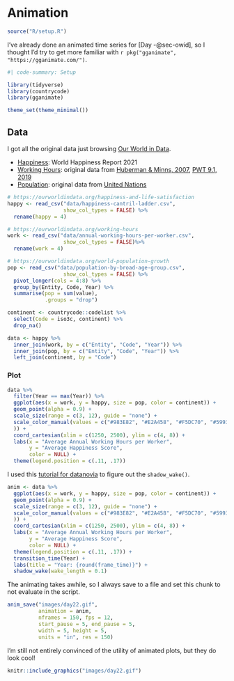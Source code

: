 # Animation

```r
source("R/setup.R")
```

I've already done an animated time series for [Day -@sec-owid], so I thought I'd try to get more familiar with `r pkg("gganimate", "https://gganimate.com/")`.

```r
#| code-summary: Setup

library(tidyverse)
library(countrycode)
library(gganimate)

theme_set(theme_minimal())
```

## Data

I got all the original data just browsing [Our World in Data](https://ourworldindata.org).

* [Happiness](https://ourworldindata.org/happiness-and-life-satisfaction): World Happiness Report 2021
* [Working Hours](https://ourworldindata.org/working-hours): original data from [Huberman & Minns, 2007](https://www.sciencedirect.com/science/article/abs/pii/S0014498307000058), [PWT 9.1, 2019](https://www.rug.nl/ggdc/productivity/pwt/?lang=en)
* [Population](https://ourworldindata.org/world-population-growth): original data from [United Nations](https://population.un.org/wpp2019/Download/Standard/Interpolated/)

```r
# https://ourworldindata.org/happiness-and-life-satisfaction
happy <- read_csv("data/happiness-cantril-ladder.csv",
                  show_col_types = FALSE) %>%
  rename(happy = 4)

# https://ourworldindata.org/working-hours
work <- read_csv("data/annual-working-hours-per-worker.csv",
                  show_col_types = FALSE)%>%
  rename(work = 4)

# https://ourworldindata.org/world-population-growth
pop <- read_csv("data/population-by-broad-age-group.csv",
                  show_col_types = FALSE) %>%
  pivot_longer(cols = 4:8) %>%
  group_by(Entity, Code, Year) %>%
  summarise(pop = sum(value),
            .groups = "drop")

continent <- countrycode::codelist %>%
  select(Code = iso3c, continent) %>%
  drop_na()
```


```r
data <- happy %>%
  inner_join(work, by = c("Entity", "Code", "Year")) %>%
  inner_join(pop, by = c("Entity", "Code", "Year")) %>%
  left_join(continent, by = "Code")
```

### Plot

```r
data %>%
  filter(Year == max(Year)) %>%
  ggplot(aes(x = work, y = happy, size = pop, color = continent)) +
  geom_point(alpha = 0.9) +
  scale_size(range = c(3, 12), guide = "none") +
  scale_color_manual(values = c("#983E82", "#E2A458", "#F5DC70", "#59935B", "#467AAC"
  )) +
  coord_cartesian(xlim = c(1250, 2500), ylim = c(4, 8)) +
  labs(x = "Average Annual Working Hours per Worker",
       y = "Average Happiness Score",
       color = NULL) +
  theme(legend.position = c(.11, .17))
```

I used this [tutorial for datanovia](https://www.datanovia.com/en/blog/gganimate-how-to-create-plots-with-beautiful-animation-in-r/) to figure out the `shadow_wake()`.

```r
anim <- data %>%
  ggplot(aes(x = work, y = happy, size = pop, color = continent)) +
  geom_point(alpha = 0.9) +
  scale_size(range = c(3, 12), guide = "none") +
  scale_color_manual(values = c("#983E82", "#E2A458", "#F5DC70", "#59935B", "#467AAC"
  )) +
  coord_cartesian(xlim = c(1250, 2500), ylim = c(4, 8)) +
  labs(x = "Average Annual Working Hours per Worker",
       y = "Average Happiness Score",
       color = NULL) +
  theme(legend.position = c(.11, .17)) +
  transition_time(Year) +
  labs(title = "Year: {round(frame_time)}") +
  shadow_wake(wake_length = 0.1)
```

The animating takes awhile, so I always save to a file and set this chunk to not evaluate in the script.

```r
anim_save("images/day22.gif", 
          animation = anim, 
          nframes = 150, fps = 12, 
          start_pause = 5, end_pause = 5, 
          width = 5, height = 5, 
          units = "in", res = 150)
```

I'm still not entirely convinced of the utility of animated plots, but they do look cool!

```r
knitr::include_graphics("images/day22.gif")
```

